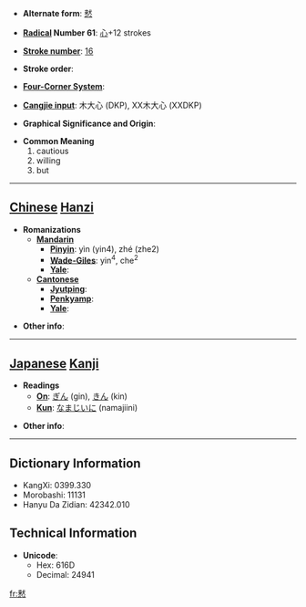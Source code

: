 * '''Alternate form''': [[憖]]

* '''[[Wiktionary:Chinese radical index| Radical]] Number 61''': [[Wiktionary:Chinese radical index 心|心]]+12 strokes

* '''[[Wiktionary:Chinese total strokes index|Stroke number]]''': [[Wiktionary:Chinese total strokes index 16|16]]

* '''Stroke order''': 

* '''[[Wiktionary:Chinese four corner index|Four-Corner System]]''': 

* '''[[Wiktionary:Chinese Cangjie index|Cangjie input]]''': 木大心 (DKP), XX木大心 (XXDKP)

* '''Graphical Significance and Origin''': 

* '''Common Meaning'''
*#cautious
*# willing
*# but


----

== [[Chinese]] [[Hanzi]] ==

* '''Romanizations'''
** '''[[Mandarin]]'''
*** '''[[Pinyin]]''': yìn (yin4), zhé (zhe2)
*** '''[[Wade-Giles]]''': yin<sup>4</sup>, che<sup>2</sup>
*** '''[[Yale]]''': 
** '''[[Cantonese]]'''
*** '''[[Jyutping]]''':
*** '''[[Penkyamp]]''': 
*** '''[[Yale]]''': 

* '''Other info''': 

----

== [[Japanese]] [[Kanji]] ==

* '''Readings'''
** '''[[On]]''': [[ぎん]] (gin), [[きん]] (kin)
** '''[[Kun]]''': [[なまじいに]] (namajiini)

* '''Other info''':  

----

== Dictionary Information ==

* KangXi: 0399.330
* Morobashi: 11131
* Hanyu Da Zidian: 42342.010

== Technical Information ==

* '''Unicode''':
** Hex: 616D
** Decimal: 24941

[[fr:慭]]